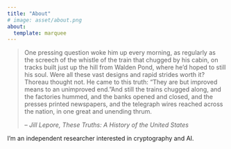 ```yaml
---
title: "About"
# image: asset/about.png
about:
  template: marquee
---
```

> One pressing question woke him up every morning, as regularly as the screech of the whistle of the train that chugged by his cabin, on tracks built just up the hill from Walden Pond, where he’d hoped to still his soul. Were all these vast designs and rapid strides worth it? Thoreau thought not. He came to this truth: “They are but improved means to an unimproved end.”And still the trains chugged along, and the factories hummed, and the banks opened and closed, and the presses printed newspapers, and the telegraph wires reached across the nation, in one great and unending thrum.
>
> -- <cite>Jill Lepore, These Truths: A History of the United States</cite>

I'm an independent researcher interested in cryptography and AI.